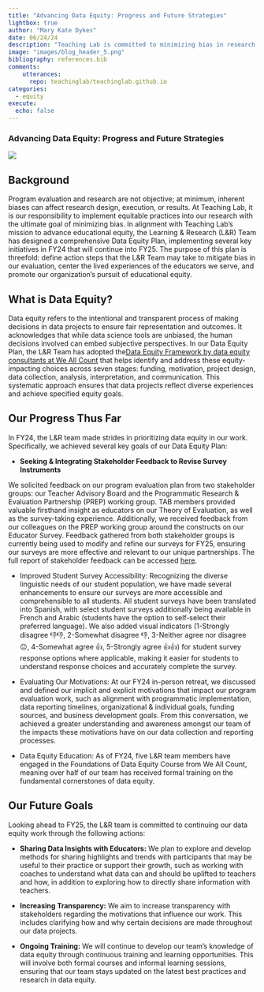 ```yaml
---
title: "Advancing Data Equity: Progress and Future Strategies"
lightbox: true
author: "Mary Kate Dykes"
date: 06/24/24
description: "Teaching Lab is committed to minimizing bias in research through our Data Equity Plan. We've prioritized stakeholder feedback, improved survey accessibility, and educated our team on data equity to ensure diverse experiences are represented and equity goals are met."
image: "images/blog_header_5.png"
bibliography: references.bib
comments: 
    utterances:
      repo: teachinglab/teachinglab.github.io
categories: 
  - equity
execute: 
  echo: false
---
```


### **Advancing Data Equity: Progress and Future Strategies**

![](https://lh7-us.googleusercontent.com/docsz/AD_4nXeQJUrct-3hnKJErDoty_zNzFhJgU5JupFs9E2p4DPT0AMYHAjiDnTnWmBEtyTplIttD4xKBr07QK5bBtPlUtYK7Cg4S0BGHw74Pr3V06I6qsd-wqFJNTNorW6PNwtOanMD7XobR86fA3ysktedBBKUauPt?key=1yeYrRe3WRrdSQFsRB4AIA)

## **Background**

Program evaluation and research are not objective; at minimum, inherent biases can affect research design, execution, or results. At Teaching Lab, it is our responsibility to implement equitable practices into our research with the ultimate goal of minimizing bias. In alignment with Teaching Lab’s mission to advance educational equity, the Learning & Research (L&R) Team has designed a comprehensive Data Equity Plan, implementing several key initiatives in FY24 that will continue into FY25. The purpose of this plan is threefold: define action steps that the L&R Team may take to mitigate bias in our evaluation, center the lived experiences of the educators we serve, and promote our organization’s pursuit of educational equity. 

## **What is Data Equity?**

Data equity refers to the intentional and transparent process of making decisions in data projects to ensure fair representation and outcomes. It acknowledges that while data science tools are unbiased, the human decisions involved can embed subjective perspectives. In our Data Equity Plan, the L&R Team has adopted the[ Data Equity Framework by data equity consultants at We All Count](https://weallcount.com/the-data-process/) that helps identify and address these equity-impacting choices across seven stages: funding, motivation, project design, data collection, analysis, interpretation, and communication. This systematic approach ensures that data projects reflect diverse experiences and achieve specified equity goals.

## **Our Progress Thus Far**

In FY24, the L&R team made strides in prioritizing data equity in our work. Specifically, we achieved several key goals of our Data Equity Plan:

-   **Seeking & Integrating Stakeholder Feedback to Revise Survey Instruments**

We solicited feedback on our program evaluation plan from two stakeholder groups: our Teacher Advisory Board and the Programmatic Research & Evaluation Partnership (PREP) working group. TAB members provided valuable firsthand insight as educators on our Theory of Evaluation, as well as the survey-taking experience. Additionally, we received feedback from our colleagues on the PREP working group around the constructs on our Educator Survey. Feedback gathered from both stakeholder groups is currently being used to modify and refine our surveys for FY25, ensuring our surveys are more effective and relevant to our unique partnerships. The full report of stakeholder feedback can be accessed [here](https://docs.google.com/document/d/121W2ag5vBlaid68Y6ZGPxKZBP8DWfciLORMqMPP8zQI/edit). 

-   Improved Student Survey Accessibility: Recognizing the diverse linguistic needs of our student population, we have made several enhancements to ensure our surveys are more accessible and comprehensible to all students. All student surveys have been translated into Spanish, with select student surveys additionally being available in French and Arabic (students have the option to self-select their preferred language). We also added visual indicators (1-Strongly disagree 👎👎, 2-Somewhat disagree 👎, 3-Neither agree nor disagree 😐, 4-Somewhat agree 👍, 5-Strongly agree 👍👍) for student survey response options where applicable, making it easier for students to understand response choices and accurately complete the survey. 

-   Evaluating Our Motivations: At our FY24 in-person retreat, we discussed and defined our implicit and explicit motivations that impact our program evaluation work, such as alignment with programmatic implementation, data reporting timelines, organizational & individual goals, funding sources, and business development goals. From this conversation, we achieved a greater understanding and awareness amongst our team of the impacts these motivations have on our data collection and reporting processes.

-   Data Equity Education: As of FY24, five L&R team members have engaged in the Foundations of Data Equity Course from We All Count, meaning over half of our team has received formal training on the fundamental cornerstones of data equity. 

## **Our Future Goals**

Looking ahead to FY25, the L&R team is committed to continuing our data equity work through the following actions:

-   **Sharing Data Insights with Educators:** We plan to explore and develop methods for sharing highlights and trends with participants that may be useful to their practice or support their growth, such as working with coaches to understand what data can and should be uplifted to teachers and how, in addition to exploring how to directly share information with teachers. 

-   **Increasing Transparency:** We aim to increase transparency with stakeholders regarding the motivations that influence our work. This includes clarifying how and why certain decisions are made throughout our data projects.

-   **Ongoing Training:** We will continue to develop our team’s knowledge of data equity through continuous training and learning opportunities. This will involve both formal courses and informal learning sessions, ensuring that our team stays updated on the latest best practices and research in data equity.
